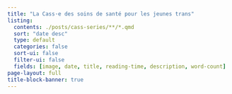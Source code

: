 ```yaml
---
title: "La Cass·e des soins de santé pour les jeunes trans"
listing:
  contents: ./posts/cass-series/**/*.qmd
  sort: "date desc"
  type: default
  categories: false
  sort-ui: false
  filter-ui: false
  fields: [image, date, title, reading-time, description, word-count]
page-layout: full
title-block-banner: true
---
```



